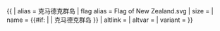 {{ {{{1<noinclude>|country showdata</noinclude>}}}
| alias = 克马德克群岛
| flag alias = Flag of New Zealand.svg
| size = {{{size|}}}
| name = {{#if: {{{name|}}} | {{{name|}}} | 克马德克群岛 }}
| altlink = {{{altlink|}}}
| altvar = {{{altvar|}}}
| variant = {{{variant|}}}<noinclude>
</noinclude>}}